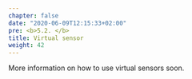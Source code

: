 ```yaml
---
chapter: false
date: "2020-06-09T12:15:33+02:00"
pre: <b>5.2. </b>
title: Virtual sensor
weight: 42
---
```


More information on how to use virtual sensors soon.